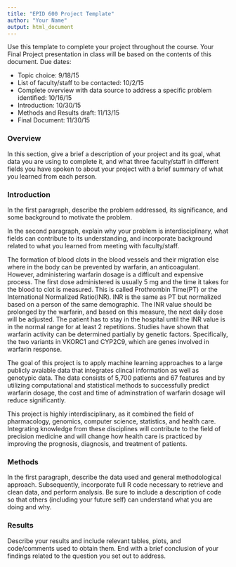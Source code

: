 ```yaml
---
title: "EPID 600 Project Template"
author: "Your Name"
output: html_document
---
```


Use this template to complete your project throughout the course. Your Final Project presentation in class will be based on the contents of this document. Due dates:

- Topic choice: 9/18/15
- List of faculty/staff to be contacted: 10/2/15
- Complete overview with data source to address a specific problem identified: 10/16/15
- Introduction: 10/30/15
- Methods and Results draft: 11/13/15
- Final Document: 11/30/15

### Overview
In this section, give a brief a description of your project and its goal, what data you are using to complete it, and what three faculty/staff in different fields you have spoken to about your project with a brief summary of what you learned from each person. 


### Introduction 
In the first paragraph, describe the problem addressed, its significance, and some background to motivate the problem.

In the second paragraph, explain why your problem is interdisciplinary, what fields can contribute to its understanding, and incorporate background related to what you learned from meeting with faculty/staff.


The formation of blood clots in the blood vessels and their migration else where in the body can be prevented by warfarin, an anticoagulant. However, administering warfarin dosage is a difficult and expensive process. The first dose administered is usually 5 mg and the time it takes for the blood to clot is measured. This is called Prothrombin Time(PT) or the International Normalized Ratio(INR). INR is the same as PT but normalized based on a person of the same demographic. The INR value should be prolonged by the warfarin, and based on this measure, the next daily dose will be adjusted. The patient has to stay in the hospital until the INR value is in the normal range for at least 2 repetitions. Studies have shown that warfarin activity can be determined partially by genetic factors. Specifically, the two variants in VKORC1 and CYP2C9, which are genes involved in warfarin response. 

The goal of this project is to apply machine learning approaches to a large publicly avaiable data that integrates clincal information as well as genotypic data. The data consists of 5,700 patients and 67 features and by utilizing computational and statistical methods to successfully predict warfarin dosage, the cost and time of adminstration of warfarin dosage will reduce significantly. 

This project is highly interdisciplinary, as it combined the field of pharmacology, genomics, computer science, statistics, and health care. Integrating knowledge from these disciplines will contribute to the field of precision medicine and will change how health care is practiced by improving the prognosis, diagnosis, and treatment of patients.

### Methods
In the first paragraph, describe the data used and general methodological approach. Subsequently, incorporate full R code necessary to retrieve and clean data, and perform analysis. Be sure to include a description of code so that others (including your future self) can understand what you are doing and why.


### Results
Describe your results and include relevant tables, plots, and code/comments used to obtain them. End with a brief conclusion of your findings related to the question you set out to address.

